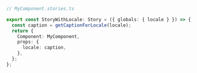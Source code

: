 ```ts
// MyComponent.stories.ts

export const StoryWithLocale: Story = ({ globals: { locale } }) => {
  const caption = getCaptionForLocale(locale);
  return {
    Component: MyComponent,
    props: {
      locale: caption,
    },
  };
};
```
